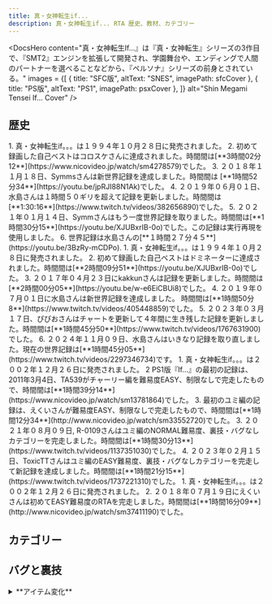 ```yaml
---
title: 真・女神転生if...
description: 真・女神転生if... RTA 歴史、教材、カテゴリー
---
```



<DocsHero 
    content="真・女神転生If...』は『真・女神転生』シリーズの3作目で、『SMT2』エンジンを拡張して開発され、学園舞台や、エンディングで人間のパートナーを選べることなどから、『ペルソナ』シリーズの前身とされている。"
    images = {[
        {
            title: "SFC版",
            altText: "SNES",
            imagePath: sfcCover
        },
        {
            title: "PS版",
            altText: "PS1",
            imagePath: psxCover
        },
    ]}
    alt="Shin Megami Tensei If... Cover"
/>

<LinkCard title="ランキング" href="https://www.speedrun.com/ja-JP/smtif" description="投稿されたRTA動画を観るようにSpeedrun.comへ"/>

## 歴史 

<Tabs>
    <TabItem label="SFC版 - ユミ">
        <Steps>
            1. 真・女神転生if。。。は１９９４年１０月２８日に発売されました。
            2. 初めて録画した自己ベストはコロスケさんに達成されました。時間間は[**3時間02分12**](https://www.nicovideo.jp/watch/sm4278579)でした。
            3. ２０１８年１１月１８日、Symmsさんは新世界記録を達成しました。時間間は [**1時間52分34**](https://youtu.be/jpRJI88N1Ak)でした。
            4. ２０１９年０６月０１日、水島さんは１時間５０ギリを超えて記録を更新しました。時間間は[**1:30:16**](https://www.twitch.tv/videos/382656890)でした。
            5. ２０２１年０１月１４日、Symmさんはもう一度世界記録を取りました。時間間は[**1時間30分15**](https://youtu.be/XJUBxrIB-0o)でした。この記録は実行再現を使用しました。
            6. 世界記録は水島さんの[**１時間２７分４５**](https://youtu.be/3BzRy-mCDPo).
        </Steps>
    </TabItem>
    <TabItem label="SFC版 - アキラ">
        <Steps>
            1. 真・女神転生if。。。は１９９４年１０月２８日に発売されました。
            2. 初めて録画した自己ベストはドミネーターに達成されました。時間間は[**2時間09分51**](https://youtu.be/XJUBxrIB-0o)でした。
            3. ２０１７年０４月２３日にkakkunさんは記録を更新しました。時間間は[**2時間00分05**](https://youtu.be/w-e6EiCBUi8)でした。
            4. ２０１９年０７月０１日に水島さんは新世界記録を達成しました。 時間間は[**1時間50分8**](https://www.twitch.tv/videos/405448859)でした。
            5. ２０２３年０３月１７日、ぴぴおさんはチャートを更新して４年間に生き残した記録を更新しました。時間間は[**1時間45分50**](https://www.twitch.tv/videos/1767631900)でした。
            6. ２０２４年１１月０９日、水島さんはいきなり記録を取り直しました。現在の世界記録は[**1時間45分05**](https://www.twitch.tv/videos/2297346734)です。
        </Steps>
    </TabItem>
    <TabItem label="PS版 - ユミ">
        <Steps>
            1. 真・女神転生if。。。は２００２年１２月２６日に発売されました。
            2  PS1版『If...』の最初の記録は、2011年3月4日、TA539がチャーリー編を難易度EASY、制限なしで完走したもので、時間間は[**1時間39分14**](https://www.nicovideo.jp/watch/sm13781864)でした。
            3. 最初のユミ編の記録は、えくいさんが難易度EASY、制限なしで完走したもので、時間間は[**1時間12分34**](http://www.nicovideo.jp/watch/sm33552720)でした。
            3. ２０２１年０８月０９日, R-0109さんはユミ編のNORMAL難易度、裏技・バグなしカテゴリーを完走しました。時間間は[**1時間30分13**](https://www.twitch.tv/videos/1137351030)でした。
            4. ２０２３年０２月１５日、ToxicTTさんはユミ編のEASY難易度、裏技・バグなしカテゴリーを完走して新記録を達成しました。時間間は[**1時間21分15**](https://www.twitch.tv/videos/1737221310)でした。
        </Steps>
    </TabItem>
    <TabItem label="PS版 - アキラ">
        <Steps>
            1. 真・女神転生if。。。は２００２年１２月２６日に発売されました。
            2. ２０１８年０７月１９日にえくいさんは初めてEASY難易度のRTAを完走しました。時間間は[**1時間16分09**](http://www.nicovideo.jp/watch/sm37411190)でした。
        </Steps>
    </TabItem>
</Tabs>

## カテゴリー

<CardGrid>
    <Card title="ユミ編"></Card>
    <Card title="レイコ編"></Card>
    <Card title="チャーリー編"></Card>
    <Card title="アキラ編"></Card>
    <Card title="全パートナー"></Card>
    <Card title="Any%/Major Glitch"></Card>
</CardGrid>

## バグと裏技
<Tabs>
    <TabItem label="SFC版">
        <details>
        <summary>**アイテム変化**</summary>

        詳しく説明は[こちら](https://ゆめのしま.jp/shinif/shinif_waza.html)。
        この裏技はAny％で使われます。
        </details>

        <details>
        <summary>**デバッグモード**</summary>

        まさやさんの[解説動画](https://www.youtube.com/watch?v=DbLm-OP5xJc).
        </details>
       
    </TabItem>
    <TabItem label="PS版">
        <details>
        <summary>**カジノのコイン増加**</summary>

        詳しく説明は[こちら](https://ゆめのしま.jp/shinif/shinif_waza.html)。
        この裏技はUnrestrictedで使われます。
        </details>
    </TabItem>
</Tabs>

## チャート
- [ユミ編チャート](http://mizusima40.seesaa.net/category/24028320-1.html) - 水島さん
- [ユミ編チャート/女主人公](https://docs.google.com/document/d/1MRF3A1ZmV030YJqMeB40H8UMP4BQ3ARw2OzX6JrV4uA/edit?tab=t.0) - リロイさん
- [アキラ編チャート](https://mizusima40.seesaa.net/article/476133322.html) - 水島さん
- [チャーリー編チャート](https://mizusima40.seesaa.net/category/27967586-1.html) - 水島さん
- [チャーリー編チャート](https://docs.google.com/document/d/1EcKMdlEt9Xz03VRHbI6Rq9g3bjOBaCGQOEwj5GRkbxM/edit?tab=t.0) - リロイさん
- [レイコ編チャート](https://mizusima40.seesaa.net/category/28044429-1.html) - 水島さん
- [レイコ編チャート](https://docs.google.com/document/d/1eQgl9tT4RQ9i4nyvNjruuAS9XYGJxqY_1q26vf6qalU/edit?tab=t.0) - リロイさん


## 他の情報
- [atwiki (SFC)](https://w.atwiki.jp/shinmegamitenseiif/pages/16.html)
- [atwiki (PSX)](https://w.atwiki.jp/shinmegamitenseiif/pages/264.html)

## TASの動画
- [SFC版　真・女神転生if... 15:40](https://youtu.be/0apYerUf2Bg?si=vJSlI1Qk4LG29WTI)
